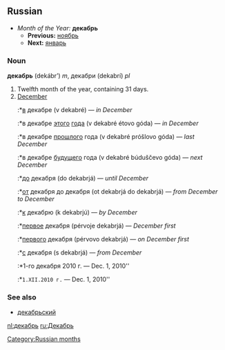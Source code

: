 [[Category:Russian months]]
==Russian==
*''Month of the Year:'' '''декабрь'''
**'''Previous:''' [[ноябрь]]
**'''Next:''' [[январь]]

===Noun===
'''декабрь''' (dekábr’) ''m'', декабри (dekabrí) ''pl''

#Twelfth month of the year, containing 31 days.
#[[December]]
#:*[[в]] декабре (v dekabré) — ''in December''
#:*в декабре [[этот|этого]] [[год|года]] (v dekabré étovo góda) — ''in December''
#:*в декабре [[прошлый|прошлого]] года (v dekabré próšlovo góda) — ''last December''
#:*в декабре [[будущий|будущего]] года (v dekabré búduščevo góda) — ''next December''
#:*[[до]] декабря (do dekabrjá) — ''until December''
#:*[[от]] декабря до декабря (ot dekabrjá do dekabrjá) — ''from December to December''
#:*[[к]] декабрю (k dekabrjú) — ''by December''
#:*[[первый|первое]] декабря (pérvoje dekabrjá) — ''December first''
#:*[[первый|первого]] декабря (pérvovo dekabrjá) — ''on December first''
#:*[[с]] декабря (s dekabrjá) — ''from December''
#:*1-го декабря 2010 г. — Dec. 1, 2010''
#:*<tt>1.XII.2010 г.</tt> — Dec. 1, 2010''

===See also===
*[[декабрьский]]

[[nl:декабрь]]
[[ru:Декабрь]]